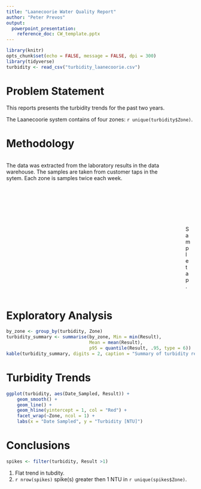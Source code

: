 ```yaml
---
title: "Laanecoorie Water Quality Report"
author: "Peter Prevos"
output:
  powerpoint_presentation:
    reference_doc: CW_template.pptx
---
```


```r
library(knitr)
opts_chunk$set(echo = FALSE, message = FALSE, dpi = 300)
library(tidyverse)
turbidity <- read_csv("turbidity_laanecoorie.csv")
```

# Problem Statement
This reports presents the turbidity trends for the past two years.

The Laanecoorie system contains of four zones: `r unique(turbidity$Zone)`.

# Methodology
::::::{.columns}
:::{.column}
The data was extracted from the laboratory results in the data warehouse. The samples are taken from customer taps in the sytem. Each zone is samples twice each week.
:::
:::{.column}
![Sample tap.](https://www.tucsonaz.gov/files/water/img/IMG_3292.jpg)
:::
::::::

# Exploratory Analysis
```r
by_zone <- group_by(turbidity, Zone)
turbidity_summary <- summarise(by_zone, Min = min(Result),
                               Mean = mean(Result),
                               p95 = quantile(Result, .95, type = 6))
kable(turbidity_summary, digits = 2, caption = "Summary of turbidity results.")
```

# Turbidity Trends
```r
ggplot(turbidity, aes(Date_Sampled, Result)) + 
    geom_smooth() + 
    geom_line() + 
    geom_hline(yintercept = 1, col = "Red") + 
    facet_wrap(~Zone, ncol = 1) + 
    labs(x = "Date Sampled", y = "Turbidity [NTU]")
```

# Conclusions
```r
spikes <- filter(turbidity, Result >1)
```

1. Flat trend in tubdity.
2. `r nrow(spikes)` spike(s) greater then 1 NTU in `r unique(spikes$Zone)`.